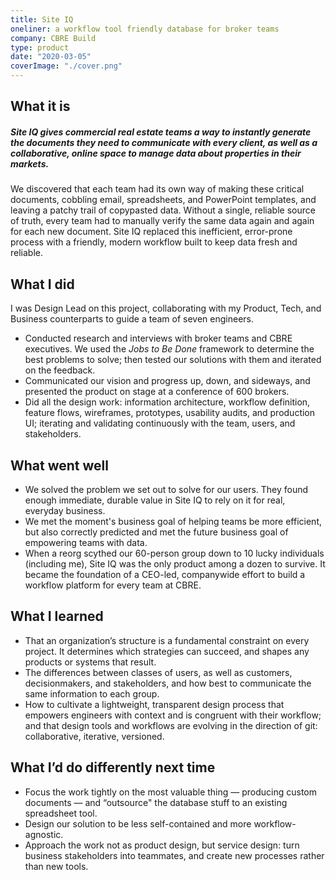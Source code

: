 ```yaml
---
title: Site IQ
oneliner: a workflow tool friendly database for broker teams
company: CBRE Build
type: product
date: "2020-03-05"
coverImage: "./cover.png"
---
```


## What it is
##### Site IQ gives commercial real estate teams a way to instantly generate the documents they need to communicate with every client, as well as a collaborative, online space to manage data about properties in their markets.

We discovered that each team had its own way of making these critical documents, cobbling email, spreadsheets, and PowerPoint templates, and leaving a patchy trail of copypasted data. Without a single, reliable source of truth, every team had to manually verify the same data again and again for each new document. Site IQ replaced this inefficient, error-prone process with a friendly, modern workflow built to keep data fresh and reliable.

## What I did
I was Design Lead on this project, collaborating with my Product, Tech, and Business counterparts to guide a team of seven engineers.
- Conducted research and interviews with broker teams and CBRE executives. We used the _Jobs to Be Done_ framework to determine the best problems to solve; then tested our solutions with them and iterated on the feedback.
- Communicated our vision and progress up, down, and sideways, and presented the product on stage at a conference of 600 brokers.
- Did all the design work: information architecture, workflow definition, feature flows, wireframes, prototypes, usability audits, and production UI; iterating and validating continuously with the team, users, and stakeholders.

## What went well
- We solved the problem we set out to solve for our users. They found enough immediate, durable value in Site IQ to rely on it for real, everyday business.
- We met the moment's business goal of helping teams be more efficient, but also correctly predicted and met the future business goal of empowering teams with data.
- When a reorg scythed our 60-person group down to 10 lucky individuals (including me), Site IQ was the only product among a dozen to survive. It became the foundation of a CEO-led, companywide effort to build a workflow platform for every team at CBRE.

## What I learned
- That an organization’s structure is a fundamental constraint on every project. It determines which strategies can succeed, and shapes any products or systems that result.
- The differences between classes of users, as well as customers, decisionmakers, and stakeholders, and how best to communicate the same information to each group.
- How to cultivate a lightweight, transparent design process that empowers engineers with context and is congruent with their workflow; and that design tools and workflows are evolving in the direction of git: collaborative, iterative, versioned.

## What I’d do differently next time
- Focus the work tightly on the most valuable thing — producing custom documents — and “outsource" the database stuff to an existing spreadsheet tool.
- Design our solution to be less self-contained and more workflow-agnostic.
- Approach the work not as product design, but service design: turn business stakeholders into teammates, and create new processes rather than new tools.

